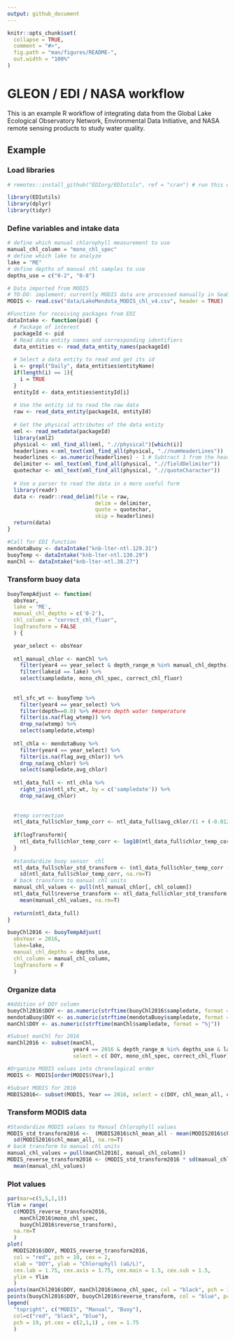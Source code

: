 ```yaml
---
output: github_document
---
```


```r
knitr::opts_chunk$set(
  collapse = TRUE,
  comment = "#>",
  fig.path = "man/figures/README-",
  out.width = "100%"
)
```

# GLEON / EDI / NASA workflow

This is an example R workflow of integrating data from the Global Lake Ecological Observatory Network, Environmental Data Initiative, and NASA remote sensing products to study water quality.

## Example

### Load libraries

```r
# remotes::install_github("EDIorg/EDIutils", ref = "cran") # run this once to install EDIutils package

library(EDIutils)
library(dplyr)
library(tidyr)
```

### Define variables and intake data
```r
# define which manual chlorophyll measurement to use
manual_chl_column = "mono_chl_spec"
# define which lake to analyze
lake = "ME"
# define depths of manual chl samples to use
depths_use = c("0-2", "0-8")

# Data imported from MODIS
# TO-DO: implement; currently MODIS data are processed manually in SeaDAS
MODIS <- read.csv("data/LakeMendota_MODIS_chl_v4.csv", header = TRUE)

#Function for receiving packages from EDI 
dataIntake <- function(pid) {
  # Package of interest
  packageId <- pid 
  # Read data entity names and corresponding identifiers
  data_entities <- read_data_entity_names(packageId)
  
  # Select a data entity to read and get its id
  i <- grepl("Daily", data_entities$entityName)
  if(length(i) == 1){
    i = TRUE
  }
  entityId <- data_entities$entityId[i]
  
  # Use the entity id to read the raw data
  raw <- read_data_entity(packageId, entityId)
  
  # Get the physical attributes of the data entity
  eml <- read_metadata(packageId)
  library(xml2)
  physical <- xml_find_all(eml, ".//physical")[which(i)]
  headerlines <-xml_text(xml_find_all(physical, ".//numHeaderLines"))
  headerlines <- as.numeric(headerlines) - 1 # Subtract 1 from the header line if the first row contain column names
  delimiter <- xml_text(xml_find_all(physical, ".//fieldDelimiter"))
  quotechar <- xml_text(xml_find_all(physical, ".//quoteCharacter"))
  
  # Use a parser to read the data in a more useful form
  library(readr)
  data <- readr::read_delim(file = raw, 
                            delim = delimiter, 
                            quote = quotechar, 
                            skip = headerlines)
  return(data)
}  

#Call for EDI function 
mendotaBuoy <- dataIntake("knb-lter-ntl.129.31")
buoyTemp <- dataIntake("knb-lter-ntl.130.29")
manChl <- dataIntake("knb-lter-ntl.38.27")

```
### Transform buoy data
```r
buoyTempAdjust <- function(
  obsYear, 
  lake = 'ME', 
  manual_chl_depths = c('0-2'), 
  chl_column = "correct_chl_fluor", 
  logTransform = FALSE
  ) {

  year_select <- obsYear
  
  ntl_manual_chlor <- manChl %>% 
    filter(year4 == year_select & depth_range_m %in% manual_chl_depths) %>% 
    filter(lakeid == lake) %>% 
    select(sampledate, mono_chl_spec, correct_chl_fluor)
  
  
  ntl_sfc_wt <- buoyTemp %>% 
    filter(year4 == year_select) %>% 
    filter(depth==0.0) %>% ##zero depth water temperature
    filter(is.na(flag_wtemp)) %>% 
    drop_na(wtemp) %>% 
    select(sampledate,wtemp)
  
  ntl_chla <- mendotaBuoy %>% 
    filter(year4 == year_select) %>% 
    filter(is.na(flag_avg_chlor)) %>% 
    drop_na(avg_chlor) %>% 
    select(sampledate,avg_chlor)
  
  ntl_data_full <- ntl_chla %>% 
    right_join(ntl_sfc_wt, by = c('sampledate')) %>% 
    drop_na(avg_chlor)
  
  
  #temp correction
  ntl_data_full$chlor_temp_corr <- ntl_data_full$avg_chlor/(1 + (-0.012*(ntl_data_full$wtemp - 20)))
  
  if(logTransform){
    ntl_data_full$chlor_temp_corr <- log10(ntl_data_full$chlor_temp_corr) 
  }
  
  #standardize buoy sensor  chl
  ntl_data_full$chlor_std_transform <- (ntl_data_full$chlor_temp_corr - mean(ntl_data_full$chlor_temp_corr)) /
    sd(ntl_data_full$chlor_temp_corr, na.rm=T) 
  # back transform to manual chl units
  manual_chl_values <- pull(ntl_manual_chlor[, chl_column])
  ntl_data_full$reverse_transform <- ntl_data_full$chlor_std_transform * sd(manual_chl_values, na.rm=T) + 
    mean(manual_chl_values, na.rm=T)
  
  return(ntl_data_full)
}

buoyChl2016 <- buoyTempAdjust(
  obsYear = 2016, 
  lake=lake, 
  manual_chl_depths = depths_use, 
  chl_column = manual_chl_column, 
  logTransform = F
  )
```

### Organize data
```r
#Addition of DOY column
buoyChl2016$DOY <- as.numeric(strftime(buoyChl2016$sampledate, format = "%j"))
mendotaBuoy$DOY <- as.numeric(strftime(mendotaBuoy$sampledate, format = "%j"))
manChl$DOY <- as.numeric(strftime(manChl$sampledate, format = "%j"))

#Subset manChl for 2016
manChl2016 <- subset(manChl, 
                     year4 == 2016 & depth_range_m %in% depths_use & lakeid == lake,
                     select = c( DOY, mono_chl_spec, correct_chl_fluor)) 

#Organize MODIS values into chronological order
MODIS <- MODIS[order(MODIS$Year),]

#Subset MODIS for 2016
MODIS2016<- subset(MODIS, Year == 2016, select = c(DOY, chl_mean_all, chl_mean_near_or))
```

### Transform MODIS data
```r
#Standardize MODIS values to Manual Chlorophyll values
MODIS_std_transform2016 <-  (MODIS2016$chl_mean_all - mean(MODIS2016$chl_mean_all, na.rm=T)) / 
  sd(MODIS2016$chl_mean_all, na.rm=T)
# back transform to manual chl units
manual_chl_values = pull(manChl2016[, manual_chl_column])
MODIS_reverse_transform2016 <- (MODIS_std_transform2016 * sd(manual_chl_values, na.rm=T)) + 
  mean(manual_chl_values)
```

### Plot values
```r
par(mar=c(5,5,1,1))
Ylim = range(
  c(MODIS_reverse_transform2016, 
    manChl2016$mono_chl_spec, 
    buoyChl2016$reverse_transform),
  na.rm=T
  )
plot(
  MODIS2016$DOY, MODIS_reverse_transform2016, 
  col = "red", pch = 19, cex = 2, 
  xlab = "DOY", ylab = "Chlorophyll (uG/L)", 
  cex.lab = 1.75, cex.axis = 1.75, cex.main = 1.5, cex.sub = 1.5, 
  ylim = Ylim
  )
points(manChl2016$DOY, manChl2016$mono_chl_spec, col = "black", pch = 19)
points(buoyChl2016$DOY, buoyChl2016$reverse_transform, col = "blue", pch = 19)
legend(
  "topright", c("MODIS", "Manual", "Buoy"), 
  col=c("red", "black", "blue"), 
  pch = 19, pt.cex = c(2,1,1) , cex = 1.75
  )
```




